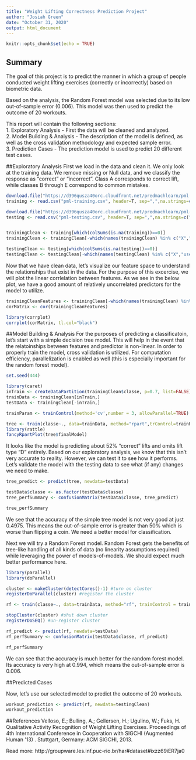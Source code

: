 ---
title: "Weight Lifting Correctness Prediction Project"
author: "Josiah Green"
date: "October 31, 2020"
output: html_document
---

```{r setup, include=FALSE}

knitr::opts_chunk$set(echo = TRUE)

```

## Summary
The goal of this project is to predict the manner in which a group of people conducted weight lifting exercises (correctly or incorrectly) based on biometric data. 

Based on the analysis, the Random Forest model was selected due to its low out-of-sample error (0.006). This model was then used to predict the outcome of 20 workouts. 

This report will contain the following sections: \
1. Exploratory Analysis - First the data will be cleaned and analyzed. \
2. Model Building & Analysis - The description of the model is defined, as well as the cross validation methodology and expected sample error. \
3. Prediction Cases - The prediction model is used to predict 20 different test cases.\

##Exploratory Analysis
First we load in the data and clean it. We only look at the training data. We remove missing or Null data, and we classify the response as "correct" or "incorrect". Class A corresponds to correct lift, while classes B through E correspond to common mistakes.

```{r}
download.file("https://d396qusza40orc.cloudfront.net/predmachlearn/pml-training.csv", "pml-training.csv") #training data
training <- read.csv("pml-training.csv", header=T, sep=",",na.strings=c("", "NA"),stringsAsFactors=F)

download.file("https://d396qusza40orc.cloudfront.net/predmachlearn/pml-testing.csv", "pml-testing.csv") #test data
testing <- read.csv("pml-testing.csv", header=T, sep=",",na.strings=c("","NA"),stringsAsFactors=F) 


trainingClean <- training[which(colSums(is.na(training))==0)]
trainingClean <- trainingClean[-which(names(trainingClean) %in% c("X","user_name", "cvtd_timestamp","raw_timestamp_part_1", "raw_timestamp_part_2","new_window", "num_window"))]

testingClean <- testing[which(colSums(is.na(testing))==0)]
testingClean <- testingClean[-which(names(testingClean) %in% c("X","user_name", "cvtd_timestamp","raw_timestamp_part_1", "raw_timestamp_part_2","new_window", "num_window"))]
```

Now that we have clean data, let's visualize our feature space to understand the relationships that exist in the data. For the purpose of this excercise, we will plot the linear corrlelation between features. As we see in the below plot, we have a good amount of relatively uncorrelated predictors for the model to utilize.

```{r}

trainingCleanFeatures <- trainingClean[-which(names(trainingClean) %in% c("classe"))]
corMatrix <- cor(trainingCleanFeatures)

library(corrplot)
corrplot(corMatrix, tl.col="black")

```

##Model Building & Analysis
For the purposes of predicting a classificatoin, let's start with a simple decision tree model. This will help in the event that the relatoinships between features and predictor is non-linear. In order to properly train the model, cross validation is utilized. For computation efficiency, parallelization is enabled as well (this is especially important for the random forest model).

```{r}
set.seed(444)

library(caret)
inTrain <- createDataPartition(trainingClean$classe, p=0.7, list=FALSE)
trainData <- trainingClean[inTrain,]
testData <- trainingClean[-inTrain,]

trainParam <- trainControl(method='cv',number = 3, allowParallel=TRUE)

tree <- train(classe~., data=trainData, method="rpart",trControl=trainParam)
library(rattle)
fancyRpartPlot(tree$finalModel)

```

It looks like the model is predicting about 52% "correct" lifts and omits lift type "D" entirely. Based on our exploratory analysis, we know that this isn't very accurate to reality. However, we can test it to see how it performs. Let's validate the model with the testing data to see what (if any) changes we need to make.

```{r}

tree_predict <- predict(tree, newdata=testData)

testData$classe <- as.factor(testData$classe)
tree_perfSummary <- confusionMatrix(testData$classe, tree_predict)

tree_perfSummary

```

We see that the accuracy of the simple tree model is not very good at just 0.4975. This means the out-of-sample error is greater than 50% which is worse than flipping a coin. We need a better model for classification.

Next we will try a Random Forest model. Random Forest gets the benefits of tree-like handling of all kinds of data (no linearity assumptions required) while leveraging the power of models-of-models. We should expect much better performance here.

```{r}
library(parallel)
library(doParallel)

cluster <- makeCluster(detectCores()-1) #turn on cluster
registerDoParallel(cluster) #register the cluster

rf <- train(classe~., data=trainData, method="rf", trainControl = trainParam, verbose = FALSE)

stopCluster(cluster) #shut down cluster
registerDoSEQ() #un-register cluster

rf_predict <- predict(rf, newdata=testData)
rf_perfSummary <- confusionMatrix(testData$classe, rf_predict)

rf_perfSummary

```

We can see that the accuracy is much better for the random forest model. Its accuracy is very high at 0.994, which means the out-of-sample error is 0.006.

##Predicted Cases

Now, let's use our selected model to predict the outcome of 20 workouts. 

```{r}

workout_prediction <- predict(rf, newdata=testingClean)
workout_prediction

```


##References
Velloso, E.; Bulling, A.; Gellersen, H.; Ugulino, W.; Fuks, H. Qualitative Activity Recognition of Weight Lifting Exercises. Proceedings of 4th International Conference in Cooperation with SIGCHI (Augmented Human '13) . Stuttgart, Germany: ACM SIGCHI, 2013. \

Read more: http://groupware.les.inf.puc-rio.br/har#dataset#ixzz69iER7ja0

